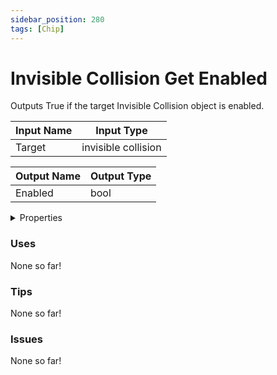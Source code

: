 ```yaml
---
sidebar_position: 280
tags: [Chip]
---
```


# Invisible Collision Get Enabled

Outputs True if the target Invisible Collision object is enabled.




<EsbSvg />

| Input Name | Input Type |
|-----------|-----------|
| Target | invisible collision |

| Output Name | Output Type |
|-----------|-----------|
| Enabled | bool |


<details>
  <summary>Properties</summary>
  <div>
    <div>
    <table>
      <thead>
        <tr>
          <th>Is beta required?</th>
          <th>❌</th>
        </tr>
        <tr>
          <th>Is this chip a trolling risk?</th>
          <th>❌</th>
        </tr>
        <tr>
          <th>Chip UUID</th>
          <th>de407f3c-2fb0-4c9a-9dc4-fb6d6709737e</th>
        </tr>
      </thead>
    </table>
    </div>
  </div>
</details>

### Uses

None so far!

### Tips

None so far!

### Issues

None so far!